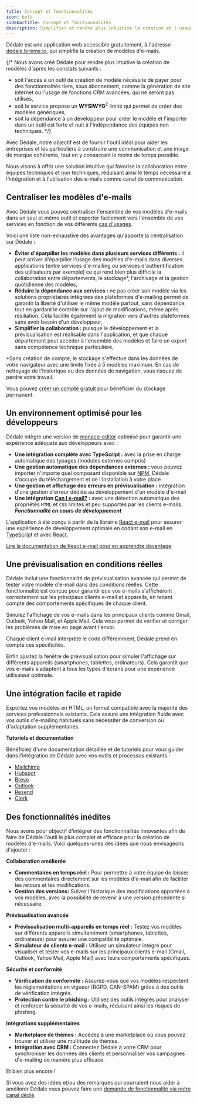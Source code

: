 ```yaml
---
title: Concept et fonctionnalités
icon: bolt
sidebarTitle: Concept et fonctionnalités
description: Simplifier et rendre plus intuitive la création et l'usage de modèles d'e-mails
---
```


Dédale est une application web accessible gratuitement, à l'adresse [dedale.bireme.io](https://dedale.bireme.io), qui simplifie la création de modèles d'e-mails.

{/* Nous avons créé Dédale pour rendre plus intuitive la création de modèles d'après les constats suivants :
- soit l'accès à un outil de création de modèle nécéssite de payer pour des fonctionnalités tiers, sous abonnement, comme la génération de site internet ou l'usage de fonctions CRM avancées, qui ne seront pas utilisés,
- soit le service propose un **WYSIWYG**<sup>2</sup> limité qui permet de créer des modèles génériques,
- soit la dépendance à un développeur pour créer le modèle et l'importer dans un outil est forte et nuit à l'indépendance des équipes non techniques. */}

Avec Dédale, notre objectif est de fournir l'outil idéal pour aider les entreprises et les particuliers à construire une communication et une image de marque cohérente, tout en y consacrant le moins de temps possible.

Nous visons à offrir une solution intuitive qui favorise la collaboration entre équipes techniques et non techniques, réduisant ainsi le temps nécessaire à l'intégration et à l'utilisation des e-mails comme canal de communication.

## Centraliser les modèles d'e-mails

Avec Dédale vous pouvez centraliser l'ensemble de vos modèles d'e-mails dans un seul et même outil et exporter facilement vers l'ensemble de vos services en fonction de vos différents [cas d'usages](/dedale/usages/e-mailing.mdx).

Voici une liste non-exhaustive des avantages qu'apporte la centralisation sur Dédale :
- **Éviter d'éparpiller les modèles dans plusieurs services différents :** il peut arriver d'éparpiller l'usage des modèles d'e-mails dans diverses applications (entre services d'e-mailing ou services d'authentification des utilisateurs par exemple) ce qui rend bien plus difficile la collaboration entre départements, le stockage*, l'archivage et la gestion quotidienne des modèles,
- **Réduire la dépendance aux services :** ne pas créer son modèle via les solutions propriétaires intégrées des plateformes d'e-mailing permet de garantir la liberté d'utiliser le même modèle partout, sans dépendance, tout en gardant le contrôle sur l'ajout de modifications, même après résiliation. Cela facilite également la migration vers d'autres plateformes sans avoir besoin d'un développeur,
- **Simplifier la collaboration :** puisque le développement et la prévisualisation est réalisable dans l'application, et que chaque département peut accéder à l'ensemble des modèles et faire un export sans compétence technique particulière,

<Warning>

*Sans création de compte, le stockage s'effectue dans les données de votre navigateur avec une limite fixée à 5 modèles maximum. En cas de nettoyage de l'historique ou des données de navigation, vous risquez de perdre votre travail.

Vous pouvez [créer un compte gratuit](https://bireme.io) pour bénéficier du stockage permanent.

</Warning>

## Un environnement optimisé pour les développeurs

Dédale intègre une version de [monaco-editor](https://microsoft.github.io/monaco-editor/) optimisé pour garantir une expérience adéquate aux développeurs avec :
- **Une intégration complète avec TypeScript :** avec la prise en charge automatique des typages (modules externes compris)
- **Une gestion automatique des dépendances externes :** vous pouvez importer n'importe quel composant disponible sur [NPM](https://www.npmjs.com/), Dédale s'occupe du téléchargement et de l'installation à votre place
- **Une gestion et affichage des erreurs en prévisualisation :** intégration d'une gestion d'erreur dédiée au développement d'un modèle d'e-mail
- **Une intégration [Can I e-mail?](https://www.canie-mail.com/) :** avec une détection automatique des propriétés `HTML` et `CSS` limités et peu supportés par les clients e-mails. **_Fonctionnalité en cours de développement_**

<Info>

L'application à été conçu à partir de la librairie [React e-mail](https://react.e-mail/) pour assurer une expérience de développement optimale en codant son e-mail en [TypeScript](https://www.typescriptlang.org/) et avec [React](https://react.dev/).

[Lire la documentation de React e-mail pour en apprendre davantage](https://react.e-mail/docs/introduction)

</Info>

## Une prévisualisation en conditions réelles

Dédale inclut une fonctionnalité de prévisualisation avancée qui permet de tester votre modèle d'e-mail dans des conditions réelles. Cette fonctionnalité est conçue pour garantir que vos e-mails s'afficheront correctement sur les principaux clients e-mail et appareils, en tenant compte des comportements spécifiques de chaque client.

Simulez l'affichage de vos e-mails dans les principaux clients comme Gmail, Outlook, Yahoo Mail, et Apple Mail. Cela vous permet de vérifier et corriger les problèmes de mise en page avant l'envoi.

Chaque client e-mail interprète le code différemment, Dédale prend en compte ces spécificités.

Enfin ajustez la fenêtre de prévisualisation pour simuler l'affichage sur différents appareils (smartphones, tablettes, ordinateurs). Cela garantit que vos e-mails s'adaptent à tous les types d'écrans pour une expérience utilisateur optimale.

## Une intégration facile et rapide

Exportez vos modèles en HTML, un format compatible avec la majorité des services professionnels existants. Cela assure une intégration fluide avec vos outils d'e-mailing habituels sans nécessiter de conversion ou d'adaptation supplémentaires.

**Tutoriels et documentation**

Bénéficiez d'une documentation détaillée et de tutoriels pour vous guider dans l'intégration de Dédale avec vos outils et processus existants :

- [Mailchimp](/dedale/integrations/mailchimp)
- [Hubspot](/dedale/integrations/hubspot)
- [Brevo](/dedale/integrations/brevo)
- [Outlook](/dedale/integrations/outlook)
- [Resend](/dedale/integrations/resend)
- [Clerk](/dedale/integrations/clerk)

## Des fonctionnalités inédites

Nous avons pour objectif d'intégrer des fonctionnalités innovantes afin de faire de Dédale l'outil le plus complet et efficace pour la création de modèles d'e-mails. Voici quelques-unes des idées que nous envisageons d'ajouter :

**Collaboration améliorée**

- **Commentaires en temps réel :** Pour permettre à votre équipe de laisser des commentaires directement sur les modèles d'e-mail afin de faciliter les retours et les modifications.
- **Gestion des versions:** Suivez l'historique des modifications apportées à vos modèles, avec la possibilité de revenir à une version précédente si nécessaire.

**Prévisualisation avancée**

- **Prévisualisation multi-appareils en temps réel :** Testez vos modèles sur différents appareils simultanément (smartphones, tablettes, ordinateurs) pour assurer une compatibilité optimale.
- **Simulateur de clients e-mail :** Utilisez un simulateur intégré pour visualiser et tester vos e-mails sur les principaux clients e-mail (Gmail, Outlook, Yahoo Mail, Apple Mail) avec leurs comportements spécifiques.

**Sécurité et conformité**

- **Vérification de conformité :** Assurez-vous que vos modèles respectent les réglementations en vigueur (RGPD, CAN-SPAM) grâce à des outils de vérification intégrés.
- **Protection contre le phishing :** Utilisez des outils intégrés pour analyser et renforcer la sécurité de vos e-mails, réduisant ainsi les risques de phishing.

**Intégrations supplémentaires**

- **Marketplace de thèmes :** Accédez à une marketplace où vous pouvez trouver et utiliser une multitude de thèmes.
- **Intégration avec CRM :** Connectez Dédale à votre CRM pour synchroniser les données des clients et personnaliser vos campagnes d'e-mailing de manière plus efficace.

Et bien plus encore !

Si vous avez des idées et/ou des remarques qui pourraient nous aider à améliorer Dédale vous pouvez faire une [demande de fonctionnalité via notre canal dédié](https://github.com/orgs/bireme-lab/discussions/new?category=ideas).
